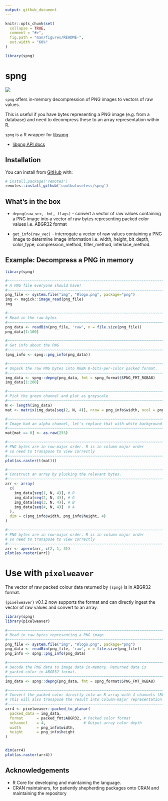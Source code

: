 ```yaml
---
output: github_document
---
```


<!-- README.md is generated from README.Rmd. Please edit that file -->

```r
knitr::opts_chunk$set(
  collapse = TRUE,
  comment = "#>",
  fig.path = "man/figures/README-",
  out.width = "60%"
)

library(spng)
```

# spng


<!-- badges: start -->
![](https://img.shields.io/badge/cool-useless-green.svg)
<!-- badges: end -->

`spng` offers in-memory decompression of PNG images to vectors of raw values.

This is useful if you have bytes representing a PNG image (e.g. from a database)
and need to decompress these to an array representation within R.

`spng` is a R wrapper for [libspng](https://github.com/randy408/libspng).



* [libpng API docs](https://libspng.org/docs/api/)


## Installation

You can install from [GitHub](https://github.com/coolbutuseless/spng) with:

``` r
# install.package('remotes')
remotes::install_github('coolbutuseless/spng')
```

## What's in the box

* `depng(raw_vec, fmt, flags)` - convert a vector of raw values containing a
   PNG image into a vector of raw bytes representing packed color values i.e.
   ABGR32 format
   
* `get_info(raw_vec)` - interrogate a vector of raw values containing a PNG image
  to determine image information i.e. width, height, bit_depth, color_type, 
  compression_method, filter_method, interlace_method.
  

## Example: Decompress a PNG in memory

```r
library(spng)

#~~~~~~~~~~~~~~~~~~~~~~~~~~~~~~~~~~~~~~~~~~~~~~~~~~~~~~~~~~~~~~~~~~~~~~~~~~~~~
# A PNG file everyone should have!
#~~~~~~~~~~~~~~~~~~~~~~~~~~~~~~~~~~~~~~~~~~~~~~~~~~~~~~~~~~~~~~~~~~~~~~~~~~~~~
png_file <- system.file("img", "Rlogo.png", package="png")
img <- magick::image_read(png_file)
img
```


```r
#~~~~~~~~~~~~~~~~~~~~~~~~~~~~~~~~~~~~~~~~~~~~~~~~~~~~~~~~~~~~~~~~~~~~~~~~~~~~~
# Read in the raw bytes
#~~~~~~~~~~~~~~~~~~~~~~~~~~~~~~~~~~~~~~~~~~~~~~~~~~~~~~~~~~~~~~~~~~~~~~~~~~~~~
png_data <- readBin(png_file, 'raw', n = file.size(png_file))
png_data[1:100]
```


```r
#~~~~~~~~~~~~~~~~~~~~~~~~~~~~~~~~~~~~~~~~~~~~~~~~~~~~~~~~~~~~~~~~~~~~~~~~~~~~~
# Get info about the PNG 
#~~~~~~~~~~~~~~~~~~~~~~~~~~~~~~~~~~~~~~~~~~~~~~~~~~~~~~~~~~~~~~~~~~~~~~~~~~~~~
(png_info <- spng::png_info(png_data))
```


```r
#~~~~~~~~~~~~~~~~~~~~~~~~~~~~~~~~~~~~~~~~~~~~~~~~~~~~~~~~~~~~~~~~~~~~~~~~~~~~~
# Unpack the raw PNG bytes into RGBA 8-bits-per-color packed format. 
#~~~~~~~~~~~~~~~~~~~~~~~~~~~~~~~~~~~~~~~~~~~~~~~~~~~~~~~~~~~~~~~~~~~~~~~~~~~~~
img_data <- spng::depng(png_data, fmt = spng_format$SPNG_FMT_RGBA8)
img_data[1:200]
```


```r
#~~~~~~~~~~~~~~~~~~~~~~~~~~~~~~~~~~~~~~~~~~~~~~~~~~~~~~~~~~~~~~~~~~~~~~~~~~~~~
# Pick the green channel and plot as greyscale
#~~~~~~~~~~~~~~~~~~~~~~~~~~~~~~~~~~~~~~~~~~~~~~~~~~~~~~~~~~~~~~~~~~~~~~~~~~~~~
N <- length(img_data)
mat <- matrix(img_data[seq(2, N, 4)], nrow = png_info$width, ncol = png_info$height)

#~~~~~~~~~~~~~~~~~~~~~~~~~~~~~~~~~~~~~~~~~~~~~~~~~~~~~~~~~~~~~~~~~~~~~~~~~~~~~
# Image had an alpha channel, let's replace that with white background
#~~~~~~~~~~~~~~~~~~~~~~~~~~~~~~~~~~~~~~~~~~~~~~~~~~~~~~~~~~~~~~~~~~~~~~~~~~~~~
mat[mat == 0] <- as.raw(255)

#~~~~~~~~~~~~~~~~~~~~~~~~~~~~~~~~~~~~~~~~~~~~~~~~~~~~~~~~~~~~~~~~~~~~~~~~~~~~~
# PNG bytes are in row-major order. R is in column major order
# so need to transpose to view correctly
#~~~~~~~~~~~~~~~~~~~~~~~~~~~~~~~~~~~~~~~~~~~~~~~~~~~~~~~~~~~~~~~~~~~~~~~~~~~~~
plot(as.raster(t(mat)))
```


```r
#~~~~~~~~~~~~~~~~~~~~~~~~~~~~~~~~~~~~~~~~~~~~~~~~~~~~~~~~~~~~~~~~~~~~~~~~~~~~~
# Construct an array by plucking the relevant bytes.
#~~~~~~~~~~~~~~~~~~~~~~~~~~~~~~~~~~~~~~~~~~~~~~~~~~~~~~~~~~~~~~~~~~~~~~~~~~~~~
arr <- array(
  c(
    img_data[seq(1, N, 4)], # R
    img_data[seq(2, N, 4)], # G
    img_data[seq(3, N, 4)], # B
    img_data[seq(4, N, 4)]  # A
  ),
  dim = c(png_info$width, png_info$height, 4)
)

#~~~~~~~~~~~~~~~~~~~~~~~~~~~~~~~~~~~~~~~~~~~~~~~~~~~~~~~~~~~~~~~~~~~~~~~~~~~~~
# PNG bytes are in row-major order. R is in column major order
# so need to transpose to view correctly
#~~~~~~~~~~~~~~~~~~~~~~~~~~~~~~~~~~~~~~~~~~~~~~~~~~~~~~~~~~~~~~~~~~~~~~~~~~~~~
arr <- aperm(arr, c(2, 1, 3))
plot(as.raster(arr))
```


# Use with `pixelweaver`

The vector of raw packed colour data returned by `{spng}` is in ABGR32 format.

`{pixelweaver}` v0.1.2 now supports the format and can 
directly ingest the vector of raw values and convert to an array.


```r
library(spng)
library(pixelweaver)

#~~~~~~~~~~~~~~~~~~~~~~~~~~~~~~~~~~~~~~~~~~~~~~~~~~~~~~~~~~~~~~~~~~~~~~~~~~~~~
# Read in raw bytes representing a PNG image
#~~~~~~~~~~~~~~~~~~~~~~~~~~~~~~~~~~~~~~~~~~~~~~~~~~~~~~~~~~~~~~~~~~~~~~~~~~~~~
png_file <- system.file("img", "Rlogo.png", package="png")
png_data <- readBin(png_file, 'raw', n = file.size(png_file))
png_info <- spng::png_info(png_data)

#~~~~~~~~~~~~~~~~~~~~~~~~~~~~~~~~~~~~~~~~~~~~~~~~~~~~~~~~~~~~~~~~~~~~~~~~~~~~~
# Decode the PNG data to image data in-memory. Returned data is 
# packed color in ABGR32 format.
#~~~~~~~~~~~~~~~~~~~~~~~~~~~~~~~~~~~~~~~~~~~~~~~~~~~~~~~~~~~~~~~~~~~~~~~~~~~~~
img_data <- spng::depng(png_data, fmt = spng_format$SPNG_FMT_RGBA8)

#~~~~~~~~~~~~~~~~~~~~~~~~~~~~~~~~~~~~~~~~~~~~~~~~~~~~~~~~~~~~~~~~~~~~~~~~~~~~~
# Convert the packed color directly into an R array with 4 channels (RGBA)
# This will also transpose the result into column-major representation
#~~~~~~~~~~~~~~~~~~~~~~~~~~~~~~~~~~~~~~~~~~~~~~~~~~~~~~~~~~~~~~~~~~~~~~~~~~~~~
arr4 <- pixelweaver::packed_to_planar(
  packed_data = img_data, 
  format      = packed_fmt$ABGR32, # Packed color format
  nchannel    = 4,                 # Output array color depth
  width       = png_info$width, 
  height      = png_info$height
)


dim(arr4)
plot(as.raster(arr4))
```





## Acknowledgements

* R Core for developing and maintaining the language.
* CRAN maintainers, for patiently shepherding packages onto CRAN and maintaining
  the repository
